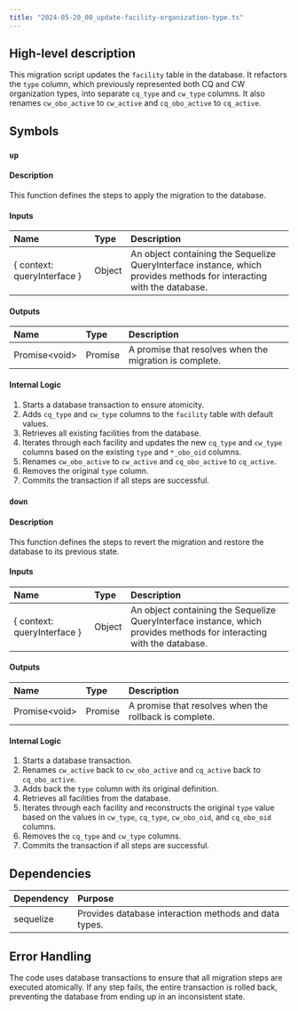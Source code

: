 ```yaml
---
title: "2024-05-20_00_update-facility-organization-type.ts"
---
```


## High-level description
This migration script updates the `facility` table in the database. It refactors the `type` column, which previously represented both CQ and CW organization types, into separate `cq_type` and `cw_type` columns. It also renames `cw_obo_active` to `cw_active` and `cq_obo_active` to `cq_active`.

## Symbols

### `up`
#### Description
This function defines the steps to apply the migration to the database.

#### Inputs
| Name | Type | Description |
|:-----|:-----|:------------|
| { context: queryInterface } | Object | An object containing the Sequelize QueryInterface instance, which provides methods for interacting with the database. |

#### Outputs
| Name | Type | Description |
|:-----|:-----|:------------|
| Promise&lt;void&gt; | Promise | A promise that resolves when the migration is complete. |

#### Internal Logic
1. Starts a database transaction to ensure atomicity.
2. Adds `cq_type` and `cw_type` columns to the `facility` table with default values.
3. Retrieves all existing facilities from the database.
4. Iterates through each facility and updates the new `cq_type` and `cw_type` columns based on the existing `type` and `*_obo_oid` columns.
5. Renames `cw_obo_active` to `cw_active` and `cq_obo_active` to `cq_active`.
6. Removes the original `type` column.
7. Commits the transaction if all steps are successful.

### `down`
#### Description
This function defines the steps to revert the migration and restore the database to its previous state.

#### Inputs
| Name | Type | Description |
|:-----|:-----|:------------|
| { context: queryInterface } | Object | An object containing the Sequelize QueryInterface instance, which provides methods for interacting with the database. |

#### Outputs
| Name | Type | Description |
|:-----|:-----|:------------|
| Promise&lt;void&gt; | Promise | A promise that resolves when the rollback is complete. |

#### Internal Logic
1. Starts a database transaction.
2. Renames `cw_active` back to `cw_obo_active` and `cq_active` back to `cq_obo_active`.
3. Adds back the `type` column with its original definition.
4. Retrieves all facilities from the database.
5. Iterates through each facility and reconstructs the original `type` value based on the values in `cw_type`, `cq_type`, `cw_obo_oid`, and `cq_obo_oid` columns.
6. Removes the `cq_type` and `cw_type` columns.
7. Commits the transaction if all steps are successful.

## Dependencies
| Dependency | Purpose |
|:-----------|:--------|
| sequelize | Provides database interaction methods and data types. |

## Error Handling
The code uses database transactions to ensure that all migration steps are executed atomically. If any step fails, the entire transaction is rolled back, preventing the database from ending up in an inconsistent state.
